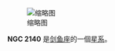 {{NGCInfoBox|NGCID=NGC 2140|發現者=約翰·弗里德里希·威廉·赫歇爾|發現日期=1834年12月23日|其他編號=ESO 57-SC51|曆元=J2000.0|赤經=5時54分16.3秒
|赤緯=-68°36'0"|星座=剑鱼座|星體=星系|星等=12.4|表面亮度=|藍等=12.7}}
[[File:NGC_2140.jpg|缩略图]]

'''NGC 2140''' 是[[剑鱼座|剑鱼座]]的一個[[星系|星系]]。

{{NGCReference|2140}}
{{Catalogs|NGC=2140}}